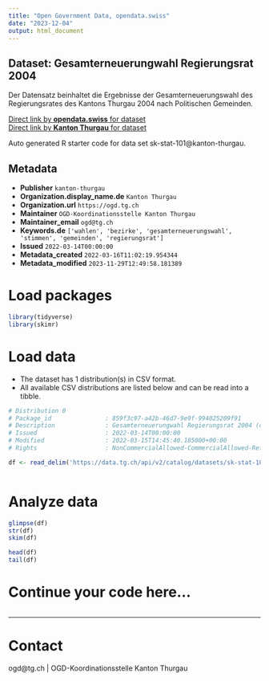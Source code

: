 ```yaml
---
title: "Open Government Data, opendata.swiss"
date: "2023-12-04"
output: html_document
---
```


## Dataset: Gesamterneuerungwahl Regierungsrat 2004

Der Datensatz beinhaltet die Ergebnisse der Gesamterneuerungswahl des Regierungsrates des Kantons Thurgau 2004 nach Politischen Gemeinden.

[Direct link by **opendata.swiss** for dataset](https://opendata.swiss/de/dataset/gesamterneuerungwahl-regierungsrat-2004)<br>
[Direct link by **Kanton Thurgau** for dataset](https://data.tg.ch/explore/dataset/sk-stat-101/)

Auto generated R starter code for data set sk-stat-101@kanton-thurgau.

## Metadata

- **Publisher** `kanton-thurgau`
- **Organization.display_name.de** `Kanton Thurgau`
- **Organization.url** `https://ogd.tg.ch`
- **Maintainer** `OGD-Koordinationsstelle Kanton Thurgau`
- **Maintainer_email** `ogd@tg.ch`
- **Keywords.de** `['wahlen', 'bezirke', 'gesamterneuerungswahl', 'stimmen', 'gemeinden', 'regierungsrat']`
- **Issued** `2022-03-14T00:00:00`
- **Metadata_created** `2022-03-16T11:02:19.954344`
- **Metadata_modified** `2023-11-29T12:49:58.181389`


# Load packages

```r

library(tidyverse)
library(skimr)

```

# Load data

-   The dataset has 1 distribution(s) in CSV format.
-   All available CSV distributions are listed below and can be read into a tibble.

```r

# Distribution 0
# Package_id               : 859f3c97-a42b-46d7-9e9f-994025209f91
# Description              : Gesamterneuerungwahl Regierungsrat 2004 (csv)
# Issued                   : 2022-03-14T00:00:00
# Modified                 : 2022-03-15T14:45:40.185000+00:00
# Rights                   : NonCommercialAllowed-CommercialAllowed-ReferenceRequired

df <- read_delim('https://data.tg.ch/api/v2/catalog/datasets/sk-stat-101/exports/csv')



```

# Analyze data

```r

glimpse(df)
str(df)
skim(df)

head(df)
tail(df)

```

# Continue your code here...

```r

```

------------------------------------------------------------------------

# Contact

ogd@tg.ch | OGD-Koordinationsstelle Kanton Thurgau
